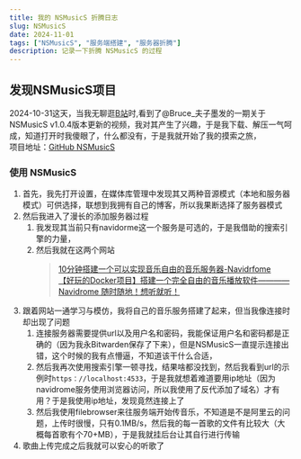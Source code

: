 ```yaml
---
title: 我的 NSMusicS 折腾日志
slug: NSMusicS
date: 2024-11-01
tags: ["NSMusicS", "服务端搭建", "服务器折腾"]
description: 记录一下折腾 NSMusicS 的过程
---
```



## 发现NSMusicS项目  

2024-10-31这天，当我无聊逛[B站](https://www.bilibili.com)时,看到了@Bruce_夫子墨发的一期关于NSMusicS v1.0.4版本更新的视频，我对其产生了兴趣，于是我下载、解压一气呵成，知道打开时我傻眼了，什么都没有，于是我就开始了我的摸索之旅，  
项目地址：[GitHub NSMusicS](https://github.com/Super-Badmen-Viper/NSMusicS)

### 使用 NSMusicS

1. 首先，我先打开设置，在媒体库管理中发现其又两种音源模式（本地和服务器模式）可供选择，联想到我拥有自己的博客，所以我果断选择了服务器模式  
2. 然后我进入了漫长的添加服务器过程  
   1. 我发现其当前只有navidorme这一个服务是可选的，于是我借助的搜索引擎的力量，  
   2. 然后我就在这两个网站  
        >[10分钟搭建一个可以实现音乐自由的音乐服务器-Navidrfome](https://makifx.com/1245.html)    
       > [【好玩的Docker项目】搭建一个完全自由的音乐播放软件————Navidrome 随时随地！想听就听！](https://blog.laoda.de/archives/navidrome#%E5%8F%82%E8%80%83)  
3. 跟着网站一通学习与模仿，我将自己的音乐服务搭建了起来，但当我像连接时却出现了问题  
   1. 连接服务器需要提供url以及用户名和密码，我能保证用户名和密码都是正确的（因为我永Bitwarden保存了下来），但是NSMusicS一直提示连接出错，这个时候的我有点懵逼，不知道该干什么合适，  
   2. 然后我再次使用搜索引擎一顿寻找，结果啥都没找到，然后我看到url的示例时`https：//localhost:4533`，于是我就想着难道要用ip地址（因为navidrome服务使用浏览器访问，所以我使用了反代添加了域名）才有用？于是我使用ip地址，发现竟然连接上了  
   3. 然后我使用filebrowser来往服务端开始传音乐，不知道是不是阿里云的问题，上传时很慢，只有0.1MB/s，然后我的每一首歌的文件有比较大（大概每首歌有个70+MB），于是我就挂后台让其自行进行传输  
4. 歌曲上传完成之后我就可以安心的听歌了